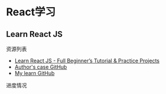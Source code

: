 
# React学习

## Learn React JS

资源列表

- [Learn React JS - Full Beginner’s Tutorial & Practice Projects](https://www.youtube.com/watch?v=x4rFhThSX04&t=4448s)
- [Author's case GitHub](https://github.com/scrimba/learn-react)
- [My learn GitHub](https://github.com/Halcyon666/react-daily-learn)

进度情况


<VideoProgressDashboard videos={videos1}/>



